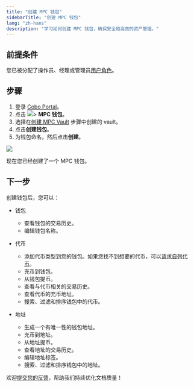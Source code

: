 ```yaml
---
title: "创建 MPC 钱包"
sidebarTitle: "创建 MPC 钱包"
lang: "zh-hans"
description: "学习如何创建 MPC 钱包，确保安全和高效的资产管理。"
---
```


## 前提条件

您已被分配了操作员、经理或管理员[用户角色](/cn/portal/organization/roles-and-permissions)。

## 步骤

1. 登录 [Cobo Portal](https://portal.cobo.com/login)。
2. 点击 <img src="/cn/images/mpc-wallet/wallets-icon.svg" className="icon"></img>> **MPC 钱包**。
3. 选择在[创建 MPC Vault](/cn/portal/mpc-wallets/ocw/create-mpc-vault) 步骤中创建的 vault。
4. 点击**创建钱包**。
5. 为钱包命名，然后点击**创建**。
<img src="/cn/images/mpc-wallet/create-mpc-wallet.png" className="screenshot_full_screen"/>

现在您已经创建了一个 MPC 钱包。

## 下一步

创建钱包后，您可以：

- 钱包
    - 查看钱包的交易历史。
    - 编辑钱包名称。

- 代币
    - 添加代币类型到您的钱包。如果您找不到想要的代币，可以[请求自列代币](/cn/portal/self-service-token-listing)。
    - 充币到钱包。
    - 从钱包提币。
    - 查看与代币相关的交易历史。
    - 查看代币的充币地址。
    - 搜索、过滤和排序钱包中的代币。

- 地址
    - 生成一个有唯一性的钱包地址。
    - 充币到地址。
    - 从地址提币。
    - 查看地址的交易历史。
    - 编辑地址标签。
    - 搜索、过滤和排序钱包中的地址。


<Tip>欢迎[提交您的反馈](https://forms.zohopublic.com/cobo/form/DocumentFeedbackForm/formperma/QvLOhxJv1_JMsJ-1dleZ8Itb_7rzN-LtgvsDdxosoVI?referrername=manuals)，帮助我们持续优化文档质量！</Tip>